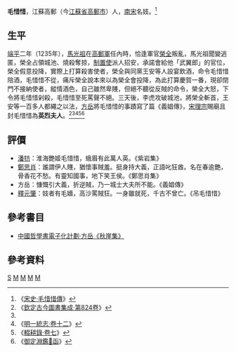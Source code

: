 '''毛惜惜'''{{BD||?|1235年||catIdx=M}}，江蘇高郵（今[[江蘇省|江蘇省]][[高郵市|高郵市]]）人，[[南宋|南宋]]名妓。<ref name="宋史">《[[:s:宋史/卷460|宋史·毛惜惜傳]]》</ref>
==生平==
[[端平|端平]]二年（1235年），[[馬光祖|馬光祖]]在[[高郵軍|高郵軍]]任內時，恰逢軍官[[榮全|榮全]]叛亂，馬光祖聞變逃匿，榮全占領城池、燒殺奪掠，[[制置使|制置使]]派人招安，承諾會給他「武翼郎」的官位，榮全假意投降，實際上打算殺害使者，榮全與同黨王安等人設宴飲酒，命令毛惜惜陪酒，毛惜惜不從，痛斥榮全說本來以為榮全會投降，為此打算慶賀一番，現卻閉門不接納使者，縱情酒色，自己雖然卑賤，但絕不聽從反賊的命令，榮全大怒，下令將毛惜惜剁殺，毛惜惜至死罵聲不絕。三天後，李虎攻破城池，將榮全斬首，王安等一百多人都繩之以法，[[方岳|方岳]]將毛惜惜的事蹟寫了篇《義娼傳》，[[宋理宗|宋理宗]]賜廟且封毛惜惜為'''英烈夫人'''。<ref>《[[:s:欽定古今圖書集成/博物彙編/藝術典/第824卷|欽定古今圖書集成·第824卷]]》</ref><ref name="宋史"></ref><ref>《[[:s:明一統志_(四庫全書本)/卷12|明一統志·卷十二]]》</ref><ref>《[[:s:輟耕錄/卷07|輟耕錄·卷七]]》</ref><ref>《[[:s:御定淵鑑𩔖函_(四庫全書本)/卷248|御定淵鑑𩔖函]]》</ref>

==評價==
*[[潘牥|潘牥]]：淮海艷姬毛惜惜，蛾眉有此萬人英。《紫岩集》
*[[鄭思肖|鄭思肖]]：誰謂伊人賤，猶懷事賊羞。挺身持大義，正語叱狂酋。名在春逾艷，骨香花不愁。有靈知國事，地下笑王侯。《鄭思肖集》
*方岳：慷慨引大義，折逆賊，乃一城士大夫所不能。《義娼傳》
*[[釋元肇|釋元肇]]：妓者有毛嬙，高沙罵賊狂。一身雖就死，千古不曾亡。《吊毛惜惜》
==參考書目==
*[https://ctext.org/wiki.pl?if=gb&chapter=400163 中國哲學書電子化計劃·方岳《秋崖集》]
==參考資料==
{{reflist|2}}
[[category:毛姓|S]]
[[category:高郵人|M]]
[[category:南宋女性人物|M]]
[[category:南宋被殺害人物|M]]
[[category:中國傳統娼妓女樂|M]]